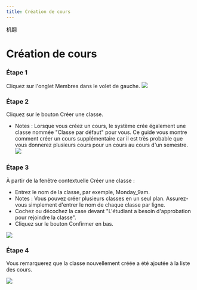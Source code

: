 ```yaml
--- 
title: Création de cours
--- 
```



机翻
# Création de cours

### Étape 1 
 Cliquez sur l'onglet Membres dans le volet de gauche. 
 ![]( /img/ulearning/teacher/class01.png) 
 
 ### Étape 2 
 
 Cliquez sur le bouton Créer une classe. 
 - Notes : Lorsque vous créez un cours, le système crée également une classe nommée "Classe par défaut" pour vous. Ce guide vous montre comment créer un cours supplémentaire car il est très probable que vous donnerez plusieurs cours pour un cours au cours d'un semestre. 
 ![]( /img/ulearning/teacher/class02.png) 
 
 ### Étape 3 
 
 À partir de la fenêtre contextuelle Créer une classe : 
 - Entrez le nom de la classe, par exemple, Monday_9am. 
 - Notes : Vous pouvez créer plusieurs classes en un seul plan. Assurez-vous simplement d'entrer le nom de chaque classe par ligne. 
 - Cochez ou décochez la case devant "L'étudiant a besoin d'approbation pour rejoindre la classe". 
 - Cliquez sur le bouton Confirmer en bas. 
 
 ![]( /img/ulearning/teacher/class03.png) 
 ### Étape 4 
 
 Vous remarquerez que la classe nouvellement créée a été ajoutée à la liste des cours. 
 
 ![]( /img/ulearning/teacher/class04.png)
